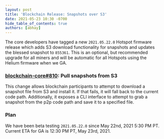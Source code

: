 ```yaml
---
layout: post
title: 'Blockchain Release: Snapshots over S3'
date: 2021-05-23 10:30 -0700
hide_table_of_contents: true
authors: [abhay]
---
```


The core developers have tagged a new `2021.05.22.0` Hotspot firmware release which adds S3 download
functionality for snapshots and updates the blessed snapshot to `855361`. This is an optional, but
recommended upgrade for all miners and will be automatic for all Hotspots using the Helium firmware
when we GA.

<!--truncate-->

### [blockchain-core#810](https://github.com/helium/blockchain-core/pull/810): Pull snapshots from S3

This change allows blockchain participants to attempt to download a snapshot file from S3 and
install it. If that fails, it will fall back to the current code path. Additionally, it exposes a
CLI interface to attempt to grab a snapshot from the p2p code path and save it to a specified file.

### Plan

We have been beta testing `2021.05.22.0` since May 22nd, 2021 5:30 PM PT. Current ETA for GA is
12:30 PM PT, May 23rd, 2021.
